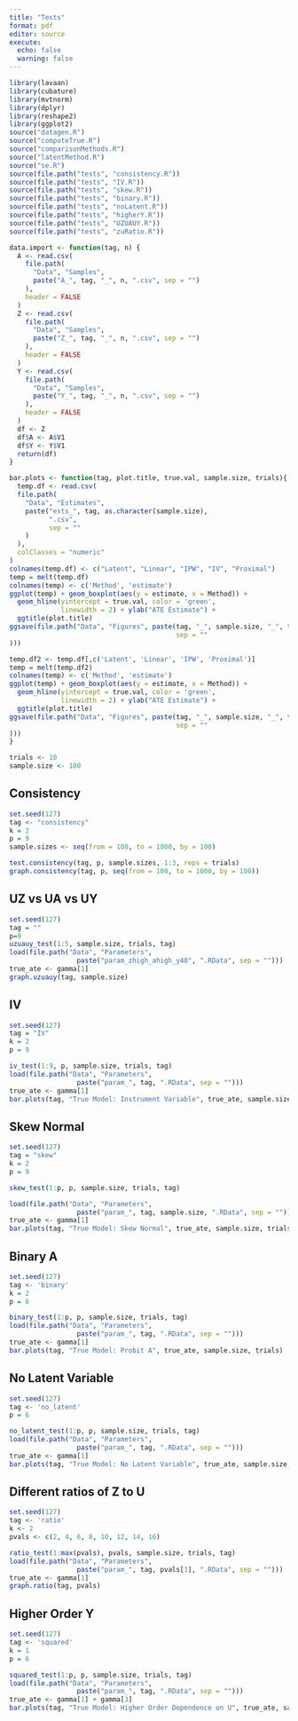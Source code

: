 ```yaml
---
title: "Tests"
format: pdf
editor: source
execute: 
  echo: false
  warning: false
---
```


```r
library(lavaan)
library(cubature)
library(mvtnorm)
library(dplyr)
library(reshape2)
library(ggplot2)
source("datagen.R")
source("computeTrue.R")
source("comparisonMethods.R")
source("latentMethod.R")
source("se.R")
source(file.path("tests", "consistency.R"))
source(file.path("tests", "IV.R"))
source(file.path("tests", "skew.R"))
source(file.path("tests", "binary.R"))
source(file.path("tests", "noLatent.R"))
source(file.path("tests", "higherY.R"))
source(file.path("tests", "UZUAUY.R"))
source(file.path("tests", "zuRatio.R"))
```

```r
data.import <- function(tag, n) {
  A <- read.csv(
    file.path(
      "Data", "Samples",
      paste("A_", tag, "_", n, ".csv", sep = "")
    ),
    header = FALSE
  )
  Z <- read.csv(
    file.path(
      "Data", "Samples",
      paste("Z_", tag, "_", n, ".csv", sep = "")
    ),
    header = FALSE
  )
  Y <- read.csv(
    file.path(
      "Data", "Samples",
      paste("Y_", tag, "_", n, ".csv", sep = "")
    ),
    header = FALSE
  )
  df <- Z
  df$A <- A$V1
  df$Y <- Y$V1
  return(df)
}

bar.plots <- function(tag, plot.title, true.val, sample.size, trials){
  temp.df <- read.csv(
  file.path(
    "Data", "Estimates",
    paste("ests_", tag, as.character(sample.size),
          ".csv",
          sep = ""
    )
  ),
  colClasses = "numeric"
)
colnames(temp.df) <- c("Latent", "Linear", "IPW", "IV", "Proximal")
temp = melt(temp.df)
colnames(temp) <- c('Method', 'estimate')
ggplot(temp) + geom_boxplot(aes(y = estimate, x = Method)) +
  geom_hline(yintercept = true.val, color = 'green',
             linewidth = 2) + ylab("ATE Estimate") +
  ggtitle(plot.title)
ggsave(file.path("Data", "Figures", paste(tag, "_", sample.size, "_", trials, ".png",
                                          sep = ""
)))

temp.df2 <- temp.df[,c('Latent', 'Linear', 'IPW', 'Proximal')]
temp = melt(temp.df2)
colnames(temp) <- c('Method', 'estimate')
ggplot(temp) + geom_boxplot(aes(y = estimate, x = Method)) +
  geom_hline(yintercept = true.val, color = 'green',
             linewidth = 2) + ylab("ATE Estimate") +
  ggtitle(plot.title)
ggsave(file.path("Data", "Figures", paste(tag, "_", sample.size, "_", trials, "_noIV.png",
                                          sep = ""
)))
}
```


```r
trials <- 10
sample.size <- 100
```

## Consistency
```r
set.seed(127)
tag <- "consistency"
k = 2
p = 9
sample.sizes <- seq(from = 100, to = 1000, by = 100)

test.consistency(tag, p, sample.sizes, 1:3, reps = trials)
graph.consistency(tag, p, seq(from = 100, to = 1000, by = 100))
```

## UZ vs UA vs UY
```r
set.seed(127)
tag = ""
p=9
uzuauy_test(1:5, sample.size, trials, tag)
load(file.path("Data", "Parameters",
                 paste("param_zhigh_ahigh_y40", ".RData", sep = "")))
true_ate <- gamma[1]
graph.uzuauy(tag, sample.size)
```

## IV
```r
set.seed(127)
tag = "IV"
k = 2
p = 9

iv_test(1:9, p, sample.size, trials, tag)
load(file.path("Data", "Parameters",
                 paste("param_", tag, ".RData", sep = "")))
true_ate <- gamma[1]
bar.plots(tag, "True Model: Instrument Variable", true_ate, sample.size, trials)
```


## Skew Normal
```r
set.seed(127)
tag = "skew"
k = 2
p = 9

skew_test(1:p, p, sample.size, trials, tag)

load(file.path("Data", "Parameters",
                 paste("param_", tag, sample.size, ".RData", sep = "")))
true_ate <- gamma[1]
bar.plots(tag, "True Model: Skew Normal", true_ate, sample.size, trials)
```

## Binary A
```r
set.seed(127)
tag <- 'binary'
k = 2
p = 6

binary_test(1:p, p, sample.size, trials, tag)
load(file.path("Data", "Parameters",
                 paste("param_", tag, ".RData", sep = "")))
true_ate <- gamma[1]
bar.plots(tag, "True Model: Probit A", true_ate, sample.size, trials)
```

## No Latent Variable
```r
set.seed(127)
tag <- 'no_latent'
p = 6

no_latent_test(1:p, p, sample.size, trials, tag)
load(file.path("Data", "Parameters",
                 paste("param_", tag, ".RData", sep = "")))
true_ate <- gamma[1]
bar.plots(tag, "True Model: No Latent Variable", true_ate, sample.size, trials)
```

## Different ratios of Z to U
```r
set.seed(127)
tag <- 'ratio'
k <- 2
pvals <- c(2, 4, 6, 8, 10, 12, 14, 16)

ratio_test(1:max(pvals), pvals, sample.size, trials, tag)
load(file.path("Data", "Parameters",
                 paste("param_", tag, pvals[1], ".RData", sep = "")))
true_ate <- gamma[1]
graph.ratio(tag, pvals)
```

## Higher Order Y
```r
set.seed(127)
tag <- 'squared'
k = 1
p = 6

squared_test(1:p, p, sample.size, trials, tag)
load(file.path("Data", "Parameters",
                 paste("param_", tag, ".RData", sep = "")))
true_ate <- gamma[1] + gamma[3]
bar.plots(tag, "True Model: Higher Order Dependence on U", true_ate, sample.size, trials)
```